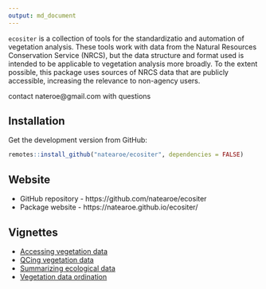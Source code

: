 ```yaml
---
output: md_document 
---
```


`ecositer` is a collection of tools for the standardizatio and automation of vegetation analysis. These tools work with data from the Natural Resources Conservation Service (NRCS), but the data structure and format used is intended to be applicable to vegetation analysis more broadly. To the extent possible, this package uses sources of NRCS data that are publicly accessible, increasing the relevance to non-agency users.  

contact nateroe@gmail.com with questions

## Installation

Get the development version from GitHub:

```r
remotes::install_github("natearoe/ecositer", dependencies = FALSE)
```

## Website
- GitHub repository - https://github.com/natearoe/ecositer
- Package website - https://natearoe.github.io/ecositer/

## Vignettes
- [Accessing vegetation data](https://natearoe.github.io/ecositer/articles/accessing_vegetation_data.html)
- [QCing vegetation data](https://natearoe.github.io/ecositer/articles/qc_vegetation_data.html) 
- [Summarizing ecological data](https://natearoe.github.io/ecositer/articles/summarizing_ecological_data.html)
- [Vegetation data ordination](https://natearoe.github.io/ecositer/articles/ordinating_vegetation_data.html)


